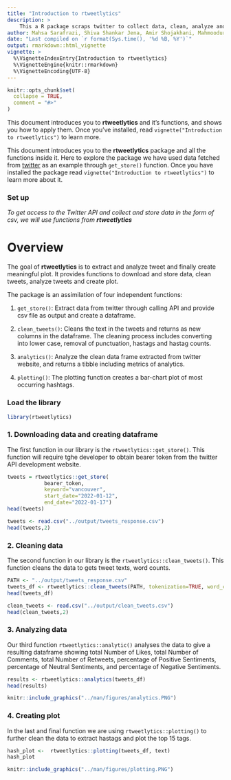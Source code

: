 ```yaml
---
title: "Introduction to rtweetlytics"
description: >
    This a R package scraps twitter to collect data, clean, analyze and then finally plot the data
author: Mahsa Sarafrazi, Shiva Shankar Jena, Amir Shojakhani, Mahmoodur Rahman
date: "Last compiled on `r format(Sys.time(), '%d %B, %Y')`"
output: rmarkdown::html_vignette
vignette: >
  %\VignetteIndexEntry{Introduction to rtweetlytics}
  %\VignetteEngine{knitr::rmarkdown}
  %\VignetteEncoding{UTF-8}
---
```


```r
knitr::opts_chunk$set(
  collapse = TRUE,
  comment = "#>"
)
```

This document introduces you to **rtweetlytics** and it's functions, and shows you how to apply them. Once you’ve installed, read `vignette("Introduction to rtweetlytics")` to learn more.

This document introduces you to the **rtweetlytics** package and all the functions inside it. Here to explore the package we have used data fetched from [twitter](https://twitter.com) as an example through `get_store()` function. Once you have installed the package read `vignette("Introduction to rtweetlytics")` to learn more about it.

### Set up

*To get access to the Twitter API and collect and store data in the form of csv, we will use functions from **rtweetlytics***

# Overview

The goal of **rtweetlytics** is to extract and analyze tweet and finally create meaningful plot. It provides functions to download and store data, clean tweets, analyze tweets and create plot. 

The package is an assimilation of four independent functions:

1.  `get_store()`: Extract data from twitter through calling API and provide csv file as output and create a dataframe. 

2.  `clean_tweets()`: Cleans the text in the tweets and returns as new columns in the dataframe. The cleaning process includes converting into lower case, removal of punctuation, hastags and hastag counts.

3.  `analytics()`: Analyze the clean data frame extracted from twitter website, and returns a tibble including metrics of analytics.

4.  `plotting()`: The plotting function creates a bar-chart plot of most occurring hashtags.


### Load the library

```r
library(rtweetlytics)
```

### 1. Downloading data and creating dataframe

The first function in our library is the `rtweetlytics::get_store()`. This function will require tghe developer to obtain bearer token from the twitter API development website. 

```r

tweets = rtweetlytics::get_store(
            bearer_token,
            keyword="vancouver",
            start_date="2022-01-12",
            end_date="2022-01-17")
head(tweets)
```

```r
tweets <- read.csv("../output/tweets_response.csv")
head(tweets,2)
```

### 2. Cleaning data

The second function in our library is the `rtweetlytics::clean_tweets()`. This function cleans the data to gets tweet texts, word counts.

```r
PATH <- "../output/tweets_response.csv"
tweets_df <- rtweetlytics::clean_tweets(PATH, tokenization=TRUE, word_count=TRUE)
head(tweets_df)
```

```r
clean_tweets <- read.csv("../output/clean_tweets.csv")
head(clean_tweets,2)
```


### 3. Analyzing data 

Our third function `rtweetlytics::analytic()` analyses the data to give a resulting dataframe showing total Number of Likes, total Number of Comments, total Number of Retweets, percentage of Positive Sentiments, percentage of Neutral Sentiments, and percentage of Negative Sentiments.

```r
results <- rtweetlytics::analytics(tweets_df)
head(results)
```

```r
knitr::include_graphics("../man/figures/analytics.PNG")
```


### 4. Creating plot

In the last and final function we are using `rtweetlytics::plotting()` to further clean the data to extract hastags and plot the top 15 tags.

```r
hash_plot <-  rtweetlytics::plotting(tweets_df, text)
hash_plot
```

```r
knitr::include_graphics("../man/figures/plotting.PNG")
```
